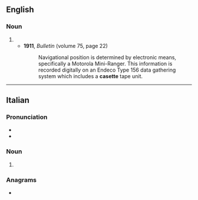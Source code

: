 ==English==

===Noun===
{{en-noun}}

# {{dated form of|en|cassette}}
#* '''1911''', ''Bulletin'' (volume 75, page 22)
#*: Navigational position is determined by electronic means, specifically a Motorola Mini-Ranger. This information is recorded digitally on an Endeco Type 156 data gathering system which includes a '''casette''' tape unit.

----

==Italian==

===Pronunciation===
* {{it-IPA|casétte|ca[s]étte|qual2=traditional}}
* {{rhymes|it|ette}}

===Noun===
{{head|it|noun plural form|g=f}}

# {{plural of|it|casetta}}

===Anagrams===
* {{l|it|taceste}}